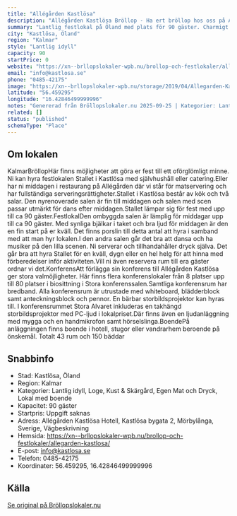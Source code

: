 ```yaml
---
title: "Allégården Kastlösa"
description: "Allégården Kastlösa Bröllop - Ha ert bröllop hos oss på Allégården Kastlösa. Se vår fina Bröllopslokal. Skicka gärna en förfrågan så hjälper vi Er!"
summary: "Lantlig festlokal på Öland med plats för 90 gäster. Charmigt renoverat stall med möjlighet till självhushåll eller catering, samt hotellrum och stugor på plats."
city: "Kastlösa, Öland"
region: "Kalmar"
style: "Lantlig idyll"
capacity: 90
startPrice: 0
website: "https://xn--brllopslokaler-wpb.nu/brollop-och-festlokaler/allegarden-kastlosa/"
email: "info@kastlosa.se"
phone: "0485-42175"
image: "https://xn--brllopslokaler-wpb.nu/storage/2019/04/Allegarden-Kastlosa-festlokal-oland-brollopslokal-brollop-1-_Custom_.webp"
latitude: "56.459295"
longitude: "16.42846499999996"
notes: "Genererad från Bröllopslokaler.nu 2025-09-25 | Kategorier: Lantlig idyll, Loge, Kust & Skärgård, Egen Mat och Dryck, Lokal med boende"
related: []
status: "published"
schemaType: "Place"
---
```


## Om lokalen

KalmarBröllopHär finns möjligheter att göra er fest till ett oförglömligt minne. Ni kan hyra festlokalen Stallet i Kastlösa med självhushåll eller catering.Eller har ni middagen i restaurang på Allégården där vi står för matservering och har fullständiga serveringsrättigheter.Stallet i Kastlösa består av kök och två salar. Den nyrenoverade salen är fin till middagen och salen med scen passar utmärkt för dans efter middagen.Stallet lämpar sig för fest med upp till ca 90 gäster.FestlokalDen ombyggda salen är lämplig för middagar upp till ca 90 gäster. Med synliga bjälkar i taket och bra ljud för middagen är den en fin start på er kväll. Det finns porslin till detta antal att hyra i samband med att man hyr lokalen.I den andra salen går det bra att dansa och ha musiker på den lilla scenen. Ni serverar och tillhandahåller dryck själva. Det går bra att hyra Stallet för en kväll, dygn eller en hel helg för att hinna med förberedelser inför aktiviteten.Vill ni även reservera rum till era gäster ordnar vi det.KonferensAtt förlägga sin konferens till Allégården Kastlösa ger stora valmöjligheter. Här finns flera konferenslokaler från 8 platser upp till 80 platser i biosittning i Stora konferenssalen.Samtliga konferensrum har bredband. Alla konferensrum är utrustade med whiteboard, blädderblock samt anteckningsblock och pennor. En bärbar storbildsprojektor kan hyras till. I konferensrummet Stora Alvaret inkluderas en takhängd storbildsprojektor med PC-ljud i lokalpriset.Där finns även en ljudanläggning med mygga och en handmikrofon samt hörselslinga.BoendePå anläggningen finns boende i hotell, stugor eller vandrarhem beroende på önskemål. Totalt 43 rum och 150 bäddar

## Snabbinfo

- Stad: Kastlösa, Öland
- Region: Kalmar
- Kategorier: Lantlig idyll, Loge, Kust & Skärgård, Egen Mat och Dryck, Lokal med boende
- Kapacitet: 90 gäster
- Startpris: Uppgift saknas
- Adress: Allégården Kastlösa Hotell, Kastlösa bygata 2, Mörbylånga, Sverige, Vägbeskrivning
- Hemsida: https://xn--brllopslokaler-wpb.nu/brollop-och-festlokaler/allegarden-kastlosa/
- E-post: info@kastlosa.se
- Telefon: 0485-42175
- Koordinater: 56.459295, 16.42846499999996

## Källa

[Se original på Bröllopslokaler.nu](https://xn--brllopslokaler-wpb.nu/brollop-och-festlokaler/allegarden-kastlosa/)
